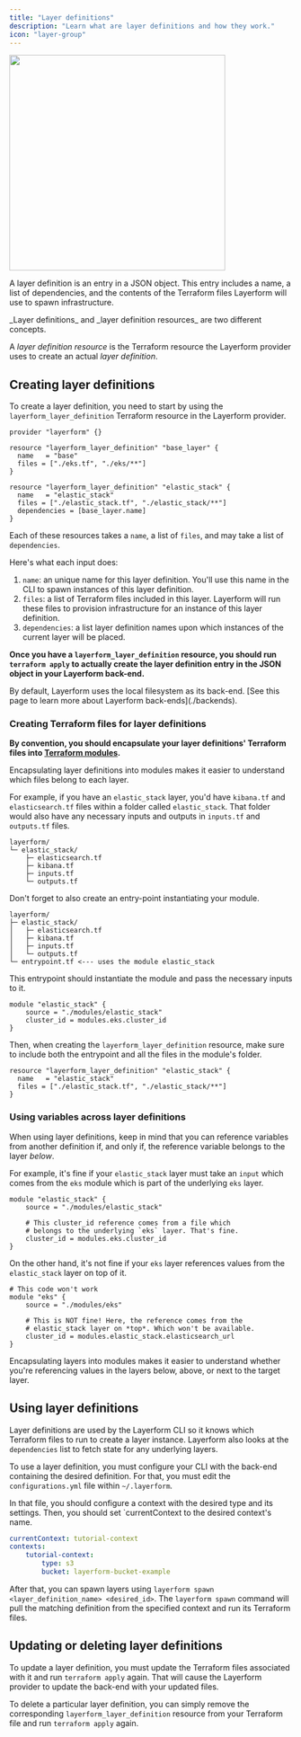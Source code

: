 ```yaml
---
title: "Layer definitions"
description: "Learn what are layer definitions and how they work."
icon: "layer-group"
---
```


<div className="flex justify-center items-center">
    <img src="../images/bear-spawn.png" width="384px" />
</div>

A layer definition is an entry in a JSON object. This entry includes a name, a list of dependencies, and the contents of the Terraform files Layerform will use to spawn infrastructure.

<Note>
_Layer definitions_ and _layer definition resources_ are two different concepts.

A _layer definition resource_ is the Terraform resource the Layerform provider uses to create an actual _layer definition_.

</Note>

## Creating layer definitions

To create a layer definition, you need to start by using the `layerform_layer_definition` Terraform resource in the Layerform provider.

```hcl
provider "layerform" {}

resource "layerform_layer_definition" "base_layer" {
  name   = "base"
  files = ["./eks.tf", "./eks/**"]
}

resource "layerform_layer_definition" "elastic_stack" {
  name   = "elastic_stack"
  files = ["./elastic_stack.tf", "./elastic_stack/**"]
  dependencies = [base_layer.name]
}
```

Each of these resources takes a `name`, a list of `files`, and may take a list of `dependencies`.

Here's what each input does:

1. `name`: an unique name for this layer definition. You'll use this name in the CLI to spawn instances of this layer definition.
2. `files`: a list of Terraform files included in this layer. Layerform will run these files to provision infrastructure for an instance of this layer definition.
3. `dependencies`: a list layer definition names upon which instances of the current layer will be placed.

**Once you have a `layerform_layer_definition` resource, you should run `terraform apply` to actually create the layer definition entry in the JSON object in your Layerform back-end.**

<Note>
    By default, Layerform uses the local filesystem as its back-end. [See this
    page to learn more about Layerform back-ends](./backends).
</Note>

### Creating Terraform files for layer definitions

**By convention, you should encapsulate your layer definitions' Terraform files into [Terraform modules](https://developer.hashicorp.com/terraform/language/modules).**

Encapsulating layer definitions into modules makes it easier to understand which files belong to each layer.

For example, if you have an `elastic_stack` layer, you'd have `kibana.tf` and `elasticsearch.tf` files within a folder called `elastic_stack`. That folder would also have any necessary inputs and outputs in `inputs.tf` and `outputs.tf` files.

```
layerform/
└─ elastic_stack/
    ├─ elasticsearch.tf
    ├─ kibana.tf
    ├─ inputs.tf
    └─ outputs.tf
```

Don't forget to also create an entry-point instantiating your module.

```
layerform/
├─ elastic_stack/
│   ├─ elasticsearch.tf
│   ├─ kibana.tf
│   ├─ inputs.tf
│   └─ outputs.tf
└─ entrypoint.tf <--- uses the module elastic_stack
```

This entrypoint should instantiate the module and pass the necessary inputs to it.

```hcl
module "elastic_stack" {
    source = "./modules/elastic_stack"
    cluster_id = modules.eks.cluster_id
}
```

Then, when creating the `layerform_layer_definition` resource, make sure to include both the entrypoint and all the files in the module's folder.

```hcl
resource "layerform_layer_definition" "elastic_stack" {
  name   = "elastic_stack"
  files = ["./elastic_stack.tf", "./elastic_stack/**"]
}
```

### Using variables across layer definitions

When using layer definitions, keep in mind that you can reference variables from another definition if, and only if, the reference variable belongs to the layer _below_.

For example, it's fine if your `elastic_stack` layer must take an `input` which comes from the `eks` module which is part of the underlying `eks` layer.

```hcl
module "elastic_stack" {
    source = "./modules/elastic_stack"

    # This cluster_id reference comes from a file which
    # belongs to the underlying `eks` layer. That's fine.
    cluster_id = modules.eks.cluster_id
}
```

On the other hand, it's not fine if your `eks` layer references values from the `elastic_stack` layer on top of it.

```hcl
# This code won't work
module "eks" {
    source = "./modules/eks"

    # This is NOT fine! Here, the reference comes from the
    # elastic_stack layer on *top*. Which won't be available.
    cluster_id = modules.elastic_stack.elasticsearch_url
}
```

<Tip>
    Encapsulating layers into modules makes it easier to understand whether
    you're referencing values in the layers below, above, or next to the target
    layer.
</Tip>

## Using layer definitions

Layer definitions are used by the Layerform CLI so it knows which Terraform files to run to create a layer instance. Layerform also looks at the `dependencies` list to fetch state for any underlying layers.

To use a layer definition, you must configure your CLI with the back-end containing the desired definition. For that, you must edit the `configurations.yml` file within `~/.layerform`.

In that file, you should configure a context with the desired type and its settings. Then, you should set `currentContext to the desired context's name.

```yaml
currentContext: tutorial-context
contexts:
    tutorial-context:
        type: s3
        bucket: layerform-bucket-example
```

After that, you can spawn layers using `layerform spawn <layer_definition_name> <desired_id>`. The `layerform spawn` command will pull the matching definition from the specified context and run its Terraform files.

## Updating or deleting layer definitions

To update a layer definition, you must update the Terraform files associated with it and run `terraform apply` again. That will cause the Layerform provider to update the back-end with your updated files.

To delete a particular layer definition, you can simply remove the corresponding `layerform_layer_definition` resource from your Terraform file and run `terraform apply` again.
